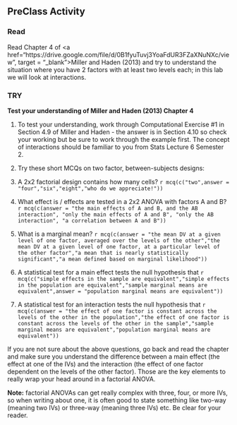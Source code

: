 ## PreClass Activity

### Read

Read Chapter 4 of <a href="https://drive.google.com/file/d/0B1fyuTuvj3YoaFdUR3FZaXNuNXc/view", target = "_blank">Miller and Haden (2013)</a> and try to understand the situation where you have 2 factors with at least two levels each; in this lab we will look at interactions. 

### TRY

**Test your understanding of Miller and Haden (2013) Chapter 4**

1. To test your understanding, work through Computational Exercise #1 in Section 4.9 of Miller and Haden - the answer is in Section 4.10 so check your working but be sure to work through the example first. The concept of interactions should be familiar to you from Stats Lecture 6 Semester 2.

2. Try these short MCQs on two factor, between-subjects designs:

1. A 2x2 factorial design contains how many cells? `r mcq(c("two",answer = "four","six","eight","who do we appreciate!"))`

2. What effect is / effects are tested in a 2x2 ANOVA with factors A and B? `r mcq(c(answer = "the main effects of A and B, and the AB interaction", "only the main effects of A and B", "only the AB interaction", "a correlation between A and B"))`

3. What is a marginal mean? `r mcq(c(answer = "the mean DV at a given level of one factor, averaged over the levels of the other","the mean DV at a given level of one factor, at a particular level of the other factor","a mean that is nearly statistically significant","a mean defined based on marginal likelihood"))`

4. A statistical test for a main effect tests the null hypothesis that `r mcq(c("simple effects in the sample are equivalent","simple effects in the population are equivalent","sample marginal means are equivalent",answer = "population marginal means are equivalent"))`

5. A statistical test for an interaction tests the null hypothesis that `r mcq(c(answer = "the effect of one factor is constant across the levels of the other in the population","the effect of one factor is constant across the levels of the other in the sample","sample marginal means are equivalent","population marginal means are equivalent"))`

If you are not sure about the above questions, go back and read the chapter and make sure you understand the difference between a main effect (the effect at one of the IVs) and the interaction (the effect of one factor dependent on the levels of the other factor). Those are the key elements to really wrap your head around in a factorial ANOVA.

**Note:** factorial ANOVAs can get really complex with three, four, or more IVs, so when writing about one, it is often good to state something like two-way (meaning two IVs) or three-way (meaning three IVs) etc. Be clear for your reader.